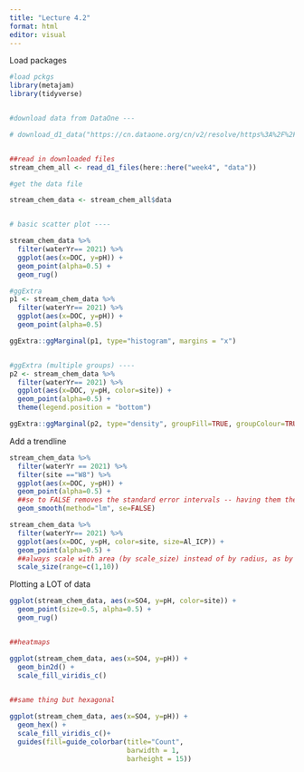 ```yaml
---
title: "Lecture 4.2"
format: html
editor: visual
---
```


Load packages

```r

#load pckgs
library(metajam)
library(tidyverse)


#download data from DataOne ---

# download_d1_data("https://cn.dataone.org/cn/v2/resolve/https%3A%2F%2Fpasta.lternet.edu%2Fpackage%2Fdata%2Feml%2Fknb-lter-hbr%2F208%2F9%2F3b3cf7ea447cb875d7c7d68ebdfd24c7", path=here::here("week4"))


##read in downloaded files
stream_chem_all <- read_d1_files(here::here("week4", "data"))

#get the data file

stream_chem_data <- stream_chem_all$data



```

```r
# basic scatter plot ----

stream_chem_data %>% 
  filter(waterYr== 2021) %>% 
  ggplot(aes(x=DOC, y=pH)) +
  geom_point(alpha=0.5) +
  geom_rug()

#ggExtra
p1 <- stream_chem_data %>% 
  filter(waterYr== 2021) %>% 
  ggplot(aes(x=DOC, y=pH)) +
  geom_point(alpha=0.5)

ggExtra::ggMarginal(p1, type="histogram", margins = "x")


#ggExtra (multiple groups) ----
p2 <- stream_chem_data %>% 
  filter(waterYr== 2021) %>% 
  ggplot(aes(x=DOC, y=pH, color=site)) +
  geom_point(alpha=0.5) +
  theme(legend.position = "bottom")

ggExtra::ggMarginal(p2, type="density", groupFill=TRUE, groupColour=TRUE)

```

Add a trendline

```r

stream_chem_data %>% 
  filter(waterYr == 2021) %>% 
  filter(site =="W8") %>% 
  ggplot(aes(x=DOC, y=pH)) +
  geom_point(alpha=0.5) +
  ##se to FALSE removes the standard error intervals -- having them there assume that this is a truly fit linear model, which isn't the case. It's just a trendline
  geom_smooth(method="lm", se=FALSE)

```

```r

stream_chem_data %>% 
  filter(waterYr== 2021) %>% 
  ggplot(aes(x=DOC, y=pH, color=site, size=Al_ICP)) +
  geom_point(alpha=0.5) +
  ##always scale with area (by scale_size) instead of by radius, as by radius can be deceiving to the size 
  scale_size(range=c(1,10))


```

Plotting a LOT of data

```r

ggplot(stream_chem_data, aes(x=SO4, y=pH, color=site)) +
  geom_point(size=0.5, alpha=0.5) +
  geom_rug()


##heatmaps

ggplot(stream_chem_data, aes(x=SO4, y=pH)) +
  geom_bin2d() +
  scale_fill_viridis_c()
    

##same thing but hexagonal

ggplot(stream_chem_data, aes(x=SO4, y=pH)) +
  geom_hex() +
  scale_fill_viridis_c()+
  guides(fill=guide_colorbar(title="Count",
                             barwidth = 1,
                             barheight = 15))
```
